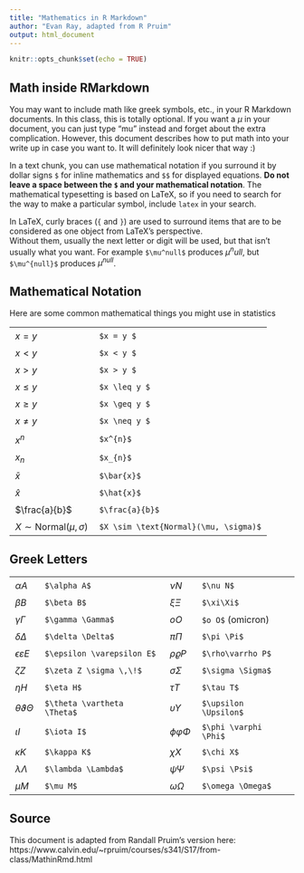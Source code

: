 ```yaml
---
title: "Mathematics in R Markdown"
author: "Evan Ray, adapted from R Pruim"
output: html_document
---
```


```r
knitr::opts_chunk$set(echo = TRUE)
```

<style type="text/css">
td
{
    padding:5px 10px 5px 10px;
}
</style>

## Math inside RMarkdown

You may want to include math like greek symbols, etc., in your R Markdown documents.  In this class, this is totally optional.  If you want a $\mu$ in your document, you can just type "mu" instead and forget about the extra complication.  However, this document describes how to put math into your write up in case you want to.  It will definitely look nicer that way :)

In a text chunk, you can use mathematical notation if you surround it by 
dollar signs `$` for inline mathematics  and `$$` for displayed equations.
**Do not leave a space between the `$` and your mathematical notation**.
The mathematical typesetting is based on LaTeX, so if you need to search 
for the way to make a particular symbol, include `latex` in your search.

In LaTeX, curly braces (`{` and `}`) are used to surround items that are 
 to be considered as one object from LaTeX's perspective.  
 Without them, usually the next letter or digit will be used, 
 but that isn't usually what you want.  For example 
 `$\mu^null$` produces $\mu^null$, but 
 `$\mu^{null}$` produces $\mu^{null}$.

## Mathematical Notation

Here are some common mathematical things you might use in statistics


<table>
<tr><td>$x = y$</td><td> `$x = y $` </td> </tr>
<tr><td>$x < y$</td><td> `$x < y $` </td> </tr>
<tr><td>$x > y$</td><td> `$x > y $` </td> </tr>
<tr><td>$x \le y$</td><td> `$x \leq y $` </td> </tr>
<tr><td>$x \ge y$</td><td> `$x \geq y $` </td> </tr>
<tr><td>$x \neq y$</td><td> `$x \neq y $` </td> </tr>
<tr><td>$x^{n}$</td><td> `$x^{n}$` </td> </tr>
<tr><td>$x_{n}$</td><td> `$x_{n}$` </td> </tr>
<tr><td>$\bar{x}$</td><td> `$\bar{x}$` </td> </tr>
<tr><td>$\hat{x}$</td><td> `$\hat{x}$` </td> </tr>
<tr><td>$\frac{a}{b}$ </td><td> `$\frac{a}{b}$`</td> </tr>
<tr><td>$X \sim \text{Normal}(\mu, \sigma)$</td><td> `$X \sim \text{Normal}(\mu, \sigma)$`</td> </tr>
</table>

## Greek Letters

<table>
<tr><td>$\alpha A$</td><td>`$\alpha A$`</td><td>$\nu N$</td><td>`$\nu N$`</td></tr>
<tr><td>$\beta B$</td><td>`$\beta B$`</td><td>$\xi\Xi$</td><td>`$\xi\Xi$`</td></tr>
<tr><td>$\gamma \Gamma$</td><td>`$\gamma \Gamma$`</td><td>$o O$</td><td>`$o O$` (omicron)</td></tr>
<tr><td>$\delta \Delta$</td><td>`$\delta \Delta$`</td><td>$\pi \Pi$</td><td>`$\pi \Pi$`</td></tr>
<tr><td>$\epsilon \varepsilon E$</td><td>`$\epsilon \varepsilon E$`</td><td>$\rho\varrho P$</td><td>`$\rho\varrho P$`</td></tr>
<tr><td>$\zeta Z$</td><td>`$\zeta Z	\sigma \,\!$`</td><td>$\sigma \Sigma$</td><td>`$\sigma \Sigma$`</td></tr>
<tr><td>$\eta H$</td><td>`$\eta H$`</td><td>$\tau T$</td><td>`$\tau T$`</td></tr>
<tr><td>$\theta \vartheta \Theta$</td><td>`$\theta \vartheta \Theta$`</td> <td>$\upsilon \Upsilon$</td><td>`$\upsilon \Upsilon$`</td></tr>
<tr><td>$\iota I$</td><td>`$\iota I$`</td><td>$\phi \varphi \Phi$</td><td>`$\phi \varphi \Phi$`</td></tr>
<tr><td>$\kappa K$</td><td>`$\kappa K$`</td><td>$\chi X$</td><td>`$\chi X$`</td></tr>
<tr><td>$\lambda \Lambda$</td><td>`$\lambda \Lambda$`</td><td>$\psi \Psi$</td><td>`$\psi \Psi$`</td></tr>
<tr><td>$\mu M$</td><td>`$\mu M$`</td><td>$\omega \Omega$</td><td>`$\omega \Omega$`</td></tr>
</table>

## Source

This document is adapted from Randall Pruim's version here: https://www.calvin.edu/~rpruim/courses/s341/S17/from-class/MathinRmd.html

